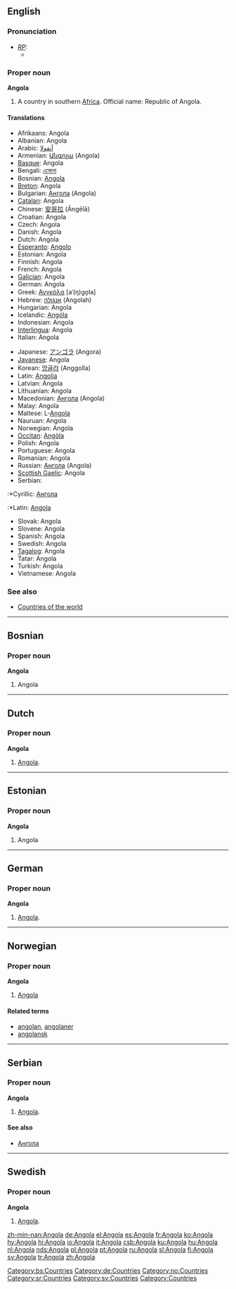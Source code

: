 ==English==

===Pronunciation===
* ''[[RP]]:''
** {{IPA|/æŋˈgəʊlə/}}

===Proper noun===
{{wikipedia}}
'''Angola'''
# A country in southern [[Africa]]. Official name: Republic of Angola.

====Translations====
{{top}}
*Afrikaans: Angola
*Albanian: Angola
*Arabic: [[أنغولا]]
*Armenian: [[Անգոլա]] (Angola)
*[[Basque]]: Angola
*Bengali: [[এঙ্গোলা]]
*Bosnian: [[Angola#Bosnian|Angola]] {{f}}
*[[Breton]]: Angola
*Bulgarian: [[Ангола]] (Angola)
*[[Catalan]]: Angola
*Chinese: [[安哥拉]] (Āngēlā)
*Croatian: Angola {{f}}
*Czech: Angola
*Danish: Angola
*Dutch: Angola
*[[Esperanto]]: [[Angolo]]
*Estonian: Angola
*Finnish: Angola
*French: Angola {{m}}
*[[Galician]]: Angola
*German: Angola
*Greek: [[Ανγκόλα]] [aˈ(ŋ)ɡo̞la] {{f}}
*Hebrew: [[אנגולה]] (Angolah)
*Hungarian: Angola
*Icelandic: [[Angóla]]
*Indonesian: Angola
*[[Interlingua]]: Angola
*Italian: Angola {{f}}
{{mid}}
*Japanese: [[アンゴラ]] (Angora)
*[[Javanese]]: Angola
*Korean: [[앙골라]] (Anggolla)
*Latin: [[Angolia]]
*Latvian: Angola
*Lithuanian: Angola
*Macedonian: [[Ангола]] (Angola)
*Malay: Angola
*Maltese: L-[[Angola]]
*Nauruan: Angola
*Norwegian: Angola
*[[Occitan]]: [[Angòla]]
*Polish: Angola
*Portuguese: Angola
*Romanian: Angola {{f}}
*Russian: [[Ангола]] {{f}} (Angola)
*[[Scottish Gaelic]]: Angola
*Serbian:
:*Cyrillic: [[Ангола#Serbian|Ангола]] {{f}}
:*Latin: [[Angola#Serbian|Angola]] {{f}}
*Slovak: Angola
*Slovene: Angola
*Spanish: Angola
*Swedish: Angola
*[[Tagalog]]: Angola
*Tatar: Angola
*Turkish: Angola
*Vietnamese: Angola
{{bottom}}

===See also===
*[[Countries of the world]]

----
==Bosnian==
===Proper noun===
'''Angola''' {{f}}
#Angola
[[Category:bs:Countries]]

----
==Dutch==
===Proper noun===
'''Angola'''
# [[#English|Angola]].

----
==Estonian==
===Proper noun===
'''Angola'''

# Angola {{et-country}}

----

==German==
===Proper noun===
'''Angola'''
# [[#English|Angola]].

[[Category:de:Countries]]

----
==Norwegian==
===Proper noun===
[[Category:no:Countries]]
'''Angola'''
#[[#English|Angola]]

====Related terms====
*[[angolan]], [[angolaner]]
*[[angolansk]]

----
==Serbian==
===Proper noun===
'''Angola''' {{f}}
# [[#English|Angola]].

====See also====
*[[Ангола]]

[[Category:sr:Countries]]

----
==Swedish==
===Proper noun===
'''Angola'''
# [[#English|Angola]].

[[Category:sv:Countries]]


[[Category:Countries]]

[[zh-min-nan:Angola]]
[[de:Angola]]
[[el:Angola]]
[[es:Angola]]
[[fr:Angola]]
[[ko:Angola]]
[[hy:Angola]]
[[hi:Angola]]
[[io:Angola]]
[[it:Angola]]
[[csb:Angola]]
[[ku:Angola]]
[[hu:Angola]]
[[nl:Angola]]
[[nds:Angola]]
[[pl:Angola]]
[[pt:Angola]]
[[ru:Angola]]
[[sl:Angola]]
[[fi:Angola]]
[[sv:Angola]]
[[tr:Angola]]
[[zh:Angola]]